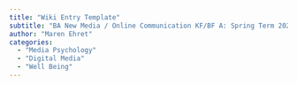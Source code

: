 ```yaml
---
title: "Wiki Entry Template"
subtitle: "BA New Media / Online Communication KF/BF A: Spring Term 2023"
author: "Maren Ehret"
categories:
  - "Media Psychology"
  - "Digital Media"
  - "Well Being"
---
```


